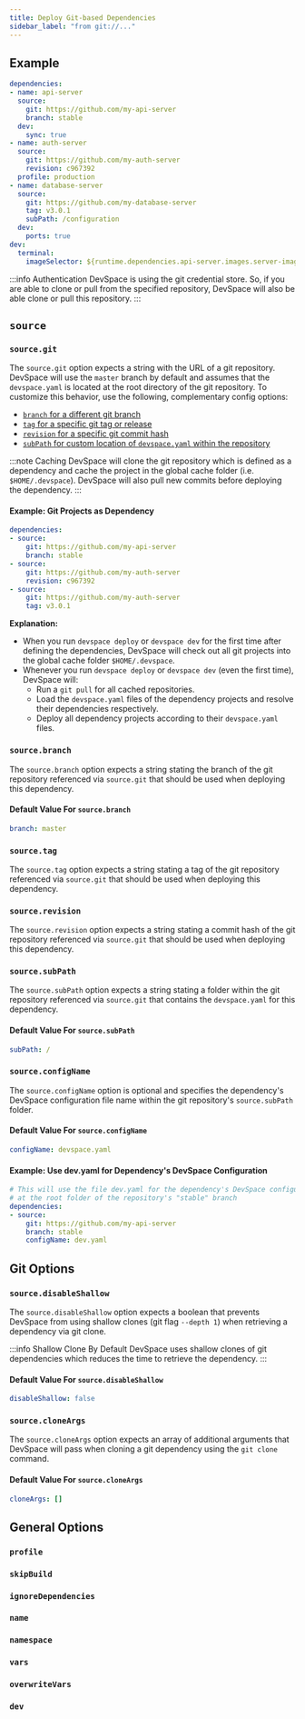 ```yaml
---
title: Deploy Git-based Dependencies
sidebar_label: "from git://..."
---
```




## Example
```yaml
dependencies:
- name: api-server
  source:
    git: https://github.com/my-api-server
    branch: stable
  dev:
    sync: true
- name: auth-server
  source:
    git: https://github.com/my-auth-server
    revision: c967392
  profile: production
- name: database-server
  source:
    git: https://github.com/my-database-server
    tag: v3.0.1
    subPath: /configuration
  dev:
    ports: true
dev:
  terminal:
    imageSelector: ${runtime.dependencies.api-server.images.server-image}
```

:::info Authentication
DevSpace is using the git credential store. So, if you are able to clone or pull from the specified repository, DevSpace will also be able clone or pull this repository.
:::

## `source`

### `source.git`
The `source.git` option expects a string with the URL of a git repository. DevSpace will use the `master` branch by default and assumes that the `devspace.yaml` is located at the root directory of the git repository. To customize this behavior, use the following, complementary config options:
- [`branch` for a different git branch](#sourcebranch)
- [`tag` for a specific git tag or release](#sourcetag)
- [`revision` for a specific git commit hash](#sourcerevision)
- [`subPath` for custom location of `devspace.yaml` within the repository](#sourcesubpath)

:::note Caching
DevSpace will clone the git repository which is defined as a dependency and cache the project in the global cache folder (i.e. `$HOME/.devspace`). DevSpace will also pull new commits before deploying the dependency.
:::

#### Example: Git Projects as Dependency
```yaml
dependencies:
- source:
    git: https://github.com/my-api-server
    branch: stable
- source:
    git: https://github.com/my-auth-server
    revision: c967392
- source:
    git: https://github.com/my-auth-server
    tag: v3.0.1
```
**Explanation:**  
- When you run `devspace deploy` or `devspace dev` for the first time after defining the dependencies, DevSpace will check out all git projects into the global cache folder `$HOME/.devspace`.
- Whenever you run `devspace deploy` or `devspace dev` (even the first time), DevSpace will:
  - Run a `git pull` for all cached repositories.
  - Load the `devspace.yaml` files of the dependency projects and resolve their dependencies respectively.
  - Deploy all dependency projects according to their `devspace.yaml` files.

### `source.branch`
The `source.branch` option expects a string stating the branch of the git repository referenced via `source.git` that should be used when deploying this dependency.

#### Default Value For `source.branch`
```yaml
branch: master
```

### `source.tag`
The `source.tag` option expects a string stating a tag of the git repository referenced via `source.git` that should be used when deploying this dependency.

### `source.revision`
The `source.revision` option expects a string stating a commit hash of the git repository referenced via `source.git` that should be used when deploying this dependency.

### `source.subPath`
The `source.subPath` option expects a string stating a folder within the git repository referenced via `source.git` that contains the `devspace.yaml` for this dependency.

#### Default Value For `source.subPath`
```yaml
subPath: /
```

### `source.configName`
The `source.configName` option is optional and specifies the dependency's DevSpace configuration file name within the git repository's `source.subPath` folder.

#### Default Value For `source.configName`
```yaml
configName: devspace.yaml
```

#### Example: Use dev.yaml for Dependency's DevSpace Configuration
```yaml
# This will use the file dev.yaml for the dependency's DevSpace configuration
# at the root folder of the repository's "stable" branch
dependencies:
- source:
    git: https://github.com/my-api-server
    branch: stable
    configName: dev.yaml
```


## Git Options

### `source.disableShallow`
The `source.disableShallow` option expects a boolean that prevents DevSpace from using shallow clones (git flag `--depth 1`) when retrieving a dependency via git clone.

:::info Shallow Clone By Default
DevSpace uses shallow clones of git dependencies which reduces the time to retrieve the dependency.
:::

#### Default Value For `source.disableShallow`
```yaml
disableShallow: false
```

### `source.cloneArgs`
The `source.cloneArgs` option expects an array of additional arguments that DevSpace will pass when cloning a git dependency using the `git clone` command.

#### Default Value For `source.cloneArgs`
```yaml
cloneArgs: []
```

## General Options

### `profile`

<FragmentDependencyProfile/>


### `skipBuild`

<FragmentDependencySkipBuild/>


### `ignoreDependencies`

<FragmentDependencyIgnoreDependencies/>


### `name`

<FragmentDependencyName/>


### `namespace`

<FragmentDependencyNamespace/>

### `vars`

<FragmentDependencyVars/>

### `overwriteVars`

<FragmentDependencyOverwriteVars/>

### `dev`

<FragmentDependencyDev/>
